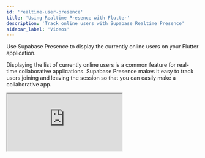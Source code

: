 ```yaml
---
id: 'realtime-user-presence'
title: 'Using Realtime Presence with Flutter'
description: 'Track online users with Supabase Realtime Presence'
sidebar_label: 'Videos'
---
```


Use Supabase Presence to display the currently online users on your Flutter application.

Displaying the list of currently online users is a common feature for real-time collaborative applications. Supabase Presence makes it easy to track users joining and leaving the session so that you can easily make a collaborative app.

<div className="video-container">
  <iframe
    src="https://www.youtube-nocookie.com/embed/B2NZvZ2uLNs?si=2JmxGOFuwwUGaTxr"
    frameBorder="1"
    allow="accelerometer; autoplay; clipboard-write; encrypted-media; gyroscope; picture-in-picture"
    allowFullScreen
  ></iframe>
</div>

